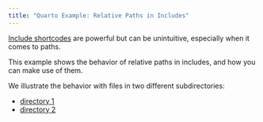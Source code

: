 ---
title: "Quarto Example: Relative Paths in Includes"
---

[Include shortcodes](https://quarto.org/docs/authoring/includes.html) are powerful but can be unintuitive, especially when it
comes to paths.

This example shows the behavior of relative paths in includes, and how you can make use of them.

We illustrate the behavior with files in two different subdirectories:

- [directory 1](directory-1/index.qmd)
- [directory 2](directory-2/index.qmd)

